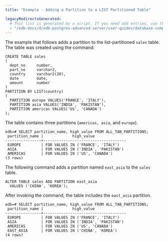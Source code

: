 ```yaml
---
title: "Example - Adding a Partition to a LIST Partitioned Table"

legacyRedirectsGenerated:
  # This list is generated by a script. If you need add entries, use the `legacyRedirects` key.
  - "/edb-docs/d/edb-postgres-advanced-server/user-guides/database-compatibility-table-partitioning-guide/13/example_adding_a_partition_to_a_list_partitioned_table.html"
---
```


<div id="example_adding_a_partition_to_a_list_partitioned_table" class="registered_link"></div>

The example that follows adds a partition to the list-partitioned `sales` table. The table was created using the command:

```text
CREATE TABLE sales
(
  dept_no     number,
  part_no     varchar2,
  country     varchar2(20),
  date        date,
  amount      number
)
PARTITION BY LIST(country)
(
  PARTITION europe VALUES('FRANCE', 'ITALY'),
  PARTITION asia VALUES('INDIA', 'PAKISTAN'),
  PARTITION americas VALUES('US', 'CANADA')
);
```

The table contains three partitions (`americas, asia`, and `europe`).

```text
edb=# SELECT partition_name, high_value FROM ALL_TAB_PARTITIONS;
 partition_name |             high_value
----------------+-------------------------------------
 EUROPE         | FOR VALUES IN ('FRANCE', 'ITALY')
 ASIA           | FOR VALUES IN ('INDIA', 'PAKISTAN')
 AMERICAS       | FOR VALUES IN ('US', 'CANADA')
(3 rows)
```

The following command adds a partition named `east_asia` to the `sales` table.

```text
ALTER TABLE sales ADD PARTITION east_asia
  VALUES ('CHINA', 'KOREA');
```

After invoking the command, the table includes the `east_asia` partition.

```text
edb=# SELECT partition_name, high_value FROM ALL_TAB_PARTITIONS;
 partition_name |             high_value
----------------+-------------------------------------
 EUROPE         | FOR VALUES IN ('FRANCE', 'ITALY')
 ASIA           | FOR VALUES IN ('INDIA', 'PAKISTAN')
 AMERICAS       | FOR VALUES IN ('US', 'CANADA')
 EAST_ASIA      | FOR VALUES IN ('CHINA', 'KOREA')
(4 rows)
```
